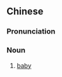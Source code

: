 {{also|婴仔}}
==Chinese==
{{zh-forms|s=婴仔}}

===Pronunciation===
{{zh-pron
|mn=xm,kh:eⁿ-仔/zz:eⁿ-a/qz:iⁿ-仔/tp,km:iⁿ--仔
|cat=n
}}

===Noun===
{{zh-noun}}

# {{lb|zh|Min Nan}} [[baby]]